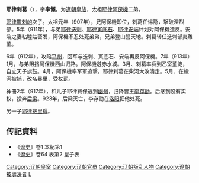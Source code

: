{{inappropriate tone|time=2018-06-18T13:54:29+00:00}}
{{no footnotes|time=2018-06-18T13:54:29+00:00}}
'''耶律剌葛'''（{{bd|？||917年||catIdx=Yelu耶律}}），字'''率懶'''，为[[遼朝|遼朝]][[皇族|皇族]]，太祖[[耶律阿保機|耶律阿保機]]二弟。

[[耶律撒剌的|耶律撒剌的]]次子。太祖元年（907年），兄阿保機即位，剌葛任惕隐，撃破涅烈部。5年（911年），与弟[[耶律迭剌|耶律迭剌]]、[[耶律寅底石|耶律寅底石]]、[[耶律安端|耶律安端]]计划对阿保機造反。安端之妻粘睦姑密发，阿保機不忍处死弟弟，兄弟登山誓天地。剌葛转任迭剌部夷離菫。

6年（912年），攻陷[[平州|平州]]，回军与迭剌、寅底石、安端再反阿保機。7年（913年）1月，与弟阻挡阿保機西山归路。阿保機避赤水城。3月、剌葛率兵到乙室堇淀，自立天子旗鼓。4月，阿保機率军軍追撃，耶律剌葛在柴河大敗潰走。5月、在楡河被捕，改名暴里，受杖罰。

神冊2年（917年），和儿子耶律賽保逃到[[幽州|幽州]]，归降晋王[[李存勖|李存勖]]。后感到没有实权，投奔[[后梁|后梁]]。923年，后梁灭亡，李存勖在[[洛阳|洛阳]]把他处死。

另一子[[耶律拔里得|耶律拔里得]]。

== 传記資料 ==
*《[[遼史|遼史]]》卷1 本紀第1
*《[[遼史|遼史]]》卷64 表第2 皇子表

{{DEFAULTSORT:Yelu耶律}}
[[Category:辽朝皇室|Category:辽朝皇室]]
[[Category:辽朝官员|Category:辽朝官员]]
[[Category:辽朝叛乱人物|Category:辽朝叛乱人物]]
[[Category:遼朝被處決者|Category:遼朝被處決者]]
[[Category:耶律氏|L]]